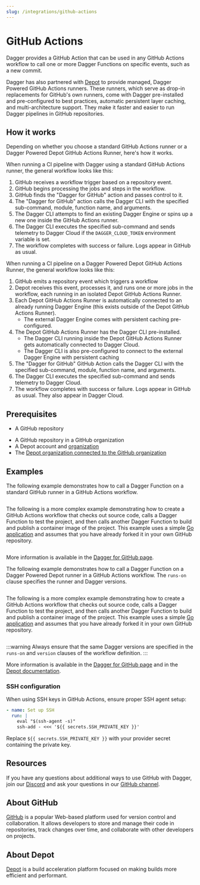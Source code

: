 ```yaml
---
slug: /integrations/github-actions
---
```



# GitHub Actions

Dagger provides a GitHub Action that can be used in any GitHub Actions workflow to call one or more Dagger Functions on specific events, such as a new commit.

Dagger has also partnered with [Depot](https://depot.dev/) to provide managed, Dagger Powered GitHub Actions runners. These runners, which serve as drop-in replacements for GitHub's own runners, come with Dagger pre-installed and pre-configured to best practices, automatic persistent layer caching, and multi-architecture support. They make it faster and easier to run Dagger pipelines in GitHub repositories.

## How it works

Depending on whether you choose a standard GitHub Actions runner or a Dagger Powered Depot GitHub Actions Runner, here's how it works.

<Tabs groupId="runner">
<TabItem value="GitHub">

When running a CI pipeline with Dagger using a standard GitHub Actions runner, the general workflow looks like this:

1. GitHub receives a workflow trigger based on a repository event.
1. GitHub begins processing the jobs and steps in the workflow.
1. GitHub finds the "Dagger for GitHub" action and passes control to it.
1. The "Dagger for GitHub" action calls the Dagger CLI with the specified sub-command, module, function name, and arguments.
1. The Dagger CLI attempts to find an existing Dagger Engine or spins up a new one inside the GitHub Actions runner.
1. The Dagger CLI executes the specified sub-command and sends telemetry to Dagger Cloud if the `DAGGER_CLOUD_TOKEN` environment variable is set.
1. The workflow completes with success or failure. Logs appear in GitHub as usual.

</TabItem>
<TabItem value="Depot">

When running a CI pipeline on a Dagger Powered Depot GitHub Actions Runner, the general workflow looks like this:

1. GitHub emits a repository event which triggers a workflow
1. Depot receives this event, processes it, and runs one or more jobs in the workflow, each running in an isolated Depot GitHub Actions Runner.
1. Each Depot GitHub Actions Runner is automatically connected to an already running Dagger Engine (this exists outside of the Depot GitHub Actions Runner).
    * The external Dagger Engine comes with persistent caching pre-configured.
1. The Depot GitHub Actions Runner has the Dagger CLI pre-installed.
    * The Dagger CLI running inside the Depot GitHub Actions Runner gets automatically connected to Dagger Cloud.
    * The Dagger CLI is also pre-configured to connect to the external Dagger Engine with persistent caching
1. The "Dagger for GitHub" GitHub Action calls the Dagger CLI with the specified sub-command, module, function name, and arguments.
1. The Dagger CLI executes the specified sub-command and sends telemetry to Dagger Cloud.
1. The workflow completes with success or failure. Logs appear in GitHub as usual. They also appear in Dagger Cloud.

</TabItem>
</Tabs>

## Prerequisites

<Tabs groupId="runner">
<TabItem value="GitHub">

- A GitHub repository

</TabItem>
<TabItem value="Depot">

- A GitHub repository in a GitHub organization
- A Depot account and [organization](https://depot.dev/docs/github-actions/quickstart#create-an-organization)
- The [Depot organization connected to the GitHub organization](https://depot.dev/docs/github-actions/quickstart#connect-to-github)

</TabItem>
</Tabs>

## Examples

<Tabs groupId="runner">
<TabItem value="GitHub">

The following example demonstrates how to call a Dagger Function on a standard GitHub runner in a GitHub Actions workflow.

```yaml title=".github/workflows/dagger.yml" file=./snippets/github-hello.yml
```

The following is a more complex example demonstrating how to create a GitHub Actions workflow that checks out source code, calls a Dagger Function to test the project, and then calls another Dagger Function to build and publish a container image of the project. This example uses a simple [Go application](https://github.com/kpenfound/greetings-api) and assumes that you have already forked it in your own GitHub repository.

```yaml title=".github/workflows/dagger.yml" file=./snippets/github-test-build.yml
```

More information is available in the [Dagger for GitHub page](https://github.com/marketplace/actions/dagger-for-github).

</TabItem>
<TabItem value="Depot">

The following example demonstrates how to call a Dagger Function on a Dagger Powered Depot runner in a GitHub Actions workflow. The `runs-on` clause specifies the runner and Dagger versions.

```yaml title=".github/workflows/dagger.yml" file=./snippets/depot-hello.yml
```

The following is a more complex example demonstrating how to create a GitHub Actions workflow that checks out source code, calls a Dagger Function to test the project, and then calls another Dagger Function to build and publish a container image of the project. This example uses a simple [Go application](https://github.com/kpenfound/greetings-api) and assumes that you have already forked it in your own GitHub repository.

```yaml title=".github/workflows/dagger.yml" file=./snippets/depot-test-build.yml
```

:::warning
Always ensure that the same Dagger versions are specified in the `runs-on` and `version` clauses of the workflow definition.
:::

More information is available in the [Dagger for GitHub page](https://github.com/marketplace/actions/dagger-for-github) and in the [Depot documentation](https://depot.dev/docs/).

</TabItem>
</Tabs>

### SSH configuration

When using SSH keys in GitHub Actions, ensure proper SSH agent setup:

```yaml
- name: Set up SSH
  run: |
    eval "$(ssh-agent -s)"
    ssh-add - <<< '${{ secrets.SSH_PRIVATE_KEY }}'
```

Replace `${{ secrets.SSH_PRIVATE_KEY }}` with your provider secret containing the private key.

## Resources

If you have any questions about additional ways to use GitHub with Dagger, join our [Discord](https://discord.gg/dagger-io) and ask your questions in our [GitHub channel](https://discord.com/channels/707636530424053791/1117139064274034809).

## About GitHub

[GitHub](https://github.com/) is a popular Web-based platform used for version control and collaboration. It allows developers to store and manage their code in repositories, track changes over time, and collaborate with other developers on projects.

## About Depot

[Depot](https://depot.dev/) is a build acceleration platform focused on making builds more efficient and performant.
